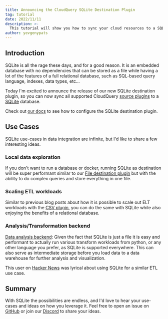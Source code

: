 ```yaml
---
title: Announcing the CloudQuery SQLite Destination Plugin
tag: tutorial
date: 2022/11/11
description: >-
  This tutorial will show you how to sync your cloud resources to a SQLite database.
author: yevgenypats
---
```



<BlogHeader/>

## Introduction

SQLite is all the rage these days, and for a good reason. It is an embedded database with no dependencies that can be stored as a file while having a lot of the features of a full relational database, such as SQL-based query language, indexes, data types, etc…

Today I'm excited to announce the release of our new SQLite destination plugin, so you can now sync all supported CloudQuery [source plugins](/docs/plugins/sources/overview) to a [SQLite](https://www.sqlite.org/index.html) database.

Check out [our docs](https://hub.cloudquery.io/plugins/destination/cloudquery/sqlite) to see how to configure the SQLite destination plugin.

## Use Cases

SQLite use-cases in data integration are infinite, but I'd like to share a few interesting ideas.

### Local data exploration

If you don't want to run a database or docker, running SQLite as destination will be super performant similar to our [File destination plugin](https://hub.cloudquery.io/plugins/destination/cloudquery/file) but with the ability to do complex queries and store everything in one file.

### Scaling ETL workloads

Similar to previous blog posts about how it is possible to scale out ELT workloads with the [CSV plugin](./scaling-out-elt-with-cq-and-csv), you can do the same with SQLite while also enjoying the benefits of a relational database.

### Analysis/Transformation backend

[Data analysis backend](https://www.sqlite.org/whentouse.html): Given the fact that SQLite is just a file it is easy and performant to actually run various transform workloads from python, or any other language you prefer, as SQLite is supported everywhere. This can also serve as intermediate storage before you load data to a data warehouse for further analysis and visualization.

This user on [Hacker News](https://news.ycombinator.com/item?id=22153447) was lyrical about using SQLite for a similar ETL use case.

## Summary

With SQLite the possibilities are endless, and I'd love to hear your use-cases and ideas on how you leverage it. Feel free to open an issue on [GitHub](https://github.com/cloudquery/cloudquery) or join our [Discord](https://cloudquery.io/discord) to share your ideas.
